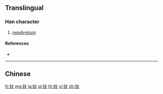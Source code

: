 {{character info/new}}
{{also|釹}}
==Translingual==

===Han character===
{{Han char|rn=167|rad=钅|as=03|sn=8|four=|canj=CV,OPV,XCV}}

# [[neodymium]]

====References====
* {{Han ref|kx=1328.061|hdz=64173.110|uh=9495|ud=38037}}

----

==Chinese==
{{zh-see|釹}}

[[fr:钕]]
[[mg:钕]]
[[ja:钕]]
[[pl:钕]]
[[th:钕]]
[[vi:钕]]
[[zh:钕]]